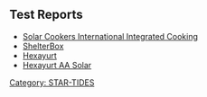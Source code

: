 {{STAR TIDES header}}
== Test Reports ==
* [[Solar Cookers International Integrated Cooking]]
* [[ShelterBox]]
* [[Hexayurt]]
* [[Hexayurt AA Solar]]

[[Category: STAR-TIDES]]